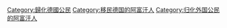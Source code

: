 [[Category:歸化德國公民|Category:歸化德國公民]]
[[Category:移民德国的阿富汗人|Category:移民德国的阿富汗人]]
[[Category:归化外国公民的阿富汗人|Category:归化外国公民的阿富汗人]]